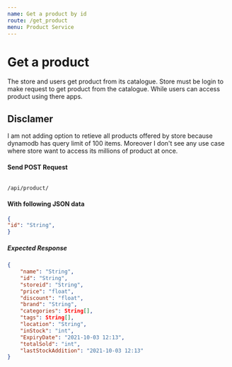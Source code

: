 ```yaml
---
name: Get a product by id
route: /get_product
menu: Product Service
---
```


# Get a product
The store and users get product from its catalogue. Store must be login to make request to get product from the catalogue. While users can access product using there apps.

## Disclamer
I am not adding option to retieve all products offered by store because dynamodb has query limit of 100 items. Moreover I don't see any use case where store want to access its millions of product at once. 

#### Send POST Request 
<Code>
/api/product/
</Code>

#### With following JSON data
```json
{
"id": "String",
}
```

##### Expected Response
```json
{
    "name": "String",
    "id": "String",
    "storeid": "String",
    "price": "float",
    "discount": "float",
    "brand": "String",
    "categories": String[],
    "tags": String[],
    "location": "String",
    "inStock": "int",
    "ExpiryDate": "2021-10-03 12:13",
    "totalSold": "int",
    "lastStockAddition": "2021-10-03 12:13"
}
```
